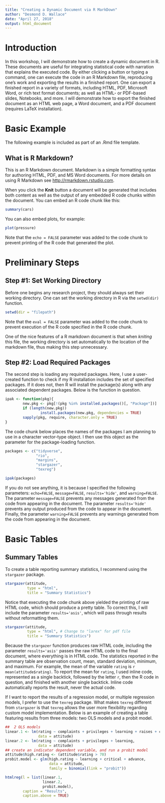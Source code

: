 ```yaml
---
title: "Creating a Dynamic Document via R MarkDown"
author: "Desmond D. Wallace"
date: "April 27, 2018"
output: html_document
---
```


# Introduction

In this workshop, I will demonstrate how to create a dynamic document in R. These documents are useful for integrating statistical code with narration that explains the executed code. By either clicking a button or typing a command, one can execute the code in an R Markdown file, reproducing one's work and exporting the results in a finished report. One can export a finished report in a variety of formats, including HTML, PDF, Microsoft Word, or rich text format documents; as well as HTML- or PDF-based slides, Notebooks, and more. I will demonstrate how to export the finished document as an HTML web page, a Word document, and a PDF document (requires LaTeX installation).

# Basic Example

The following example is included as part of an .Rmd file template.

## What is R Markdown?

This is an R Markdown document. Markdown is a simple formatting syntax for authoring HTML, PDF, and MS Word documents. For more details on using R Markdown see <http://rmarkdown.rstudio.com>.

When you click the **Knit** button a document will be generated that includes both content as well as the output of any embedded R code chunks within the document. You can embed an R code chunk like this:

```r
summary(cars)
```

You can also embed plots, for example:

```r
plot(pressure)
```

Note that the `echo = FALSE` parameter was added to the code chunk to prevent printing of the R code that generated the plot.

# Preliminary Steps

## Step #1: Set Working Directory

Before one begins any research project, they should always set their working directory. One can set the working directory in R via the `setwd(dir)` function.

```r
setwd(dir = "filepath")
```

Note that the `eval = FALSE` parameter was added to the code chunk to prevent execution of the R code specified in the R code chunk.

One of the nice features of a R markdown document is that when *kniting* this file, the working directory is set automatically to the location of the markdown file, thus making this step unnecessary.

## Step #2: Load Required Packages

The second step is loading any required packages. Here, I use a user-created function to check if my R installation includes the set of specified packages. If it does not, then R will install the package(s) along with any associated dependent packages. Below is the function in question.

```r
ipak <- function(pkg){
        new.pkg <- pkg[!(pkg %in% installed.packages()[, "Package"])]
        if (length(new.pkg))
                install.packages(new.pkg, dependencies = TRUE)
        sapply(pkg, require, character.only = TRUE)
}
```

The code chunk below places the names of the packages I am planning to use in a character vector-type object. I then use this object as the parameter for the package-loading function.

```r
packages <- c("tidyverse",
              "rio",
              "margins",
              "stargazer",
              "texreg")

ipak(packages)
```

If you do not see anything, it is because I specified the following parameters: `echo=FALSE`, `message=FALSE`, `results='hide'`, and `warning=FALSE`. The parameter `message=FALSE` prevents any messages generated from the code from appearing in the document. The parameter `results='hide'` prevents any output produced from the code to appear in the document. Finally, the parameter `warning=FALSE` prevents any warnings generated from the code from appearing in the document.

# Basic Tables

## Summary Tables

To create a table reporting summary statistics, I recommend using the `stargazer` package.

```r
stargazer(attitude,
          type = "html",
          title = "Summary Statistics")
```

Notice that executing the code chunk above yielded the printing of raw HTML code, which should produce a pretty table. To correct this, I will include the parameter `results='asis'`, which will pass through results without reformatting them.

```r
stargazer(attitude,
          type = "html", # Change to "larex" for pdf file
          title = "Summary Statistics")
```

Because the `stargazer` function produces raw HTML code, including the parameter `results='asis'` passes the raw HTML code to the final document, where everything is in HTML code. The statistics reported in the summary table are observation count, mean, standard deviation, minimum, and maximum. For example, the mean of the variable `rating` is `r mean(attitude$rating)`. To report the mean for `rating`, I used inline code, represented as a single backtick, followed by the letter `r`, then the R code in question, and finished with another single backtick. Inline code automatically reports the result, never the actual code.

If I want to report the results of a regression model, or multiple regression models, I prefer to use the `texreg` package. What makes `texreg` different from `stargazer` is that `texreg` allows the user more flexibility regarding custom model implementation. Below is an example of creating a table featuring results from three models: two OLS models and a probit model.

```r
##  2 OLS models
linear.1 <- lm(rating ~ complaints + privileges + learning + raises + critical,
               data = attitude)
linear.2 <- lm(rating ~ complaints + privileges + learning,
               data = attitude)
## create an indicator dependent variable, and run a probit model
attitude$high.rating <- (attitude$rating > 70)
probit.model <- glm(high.rating ~ learning + critical + advance,
                    data = attitude,
                    family = binomial(link = "probit"))
```

```r
htmlreg(l = list(linear.1,
                 linear.2,
                 probit.model),
        caption = "Results",
        caption.above = TRUE)
```

